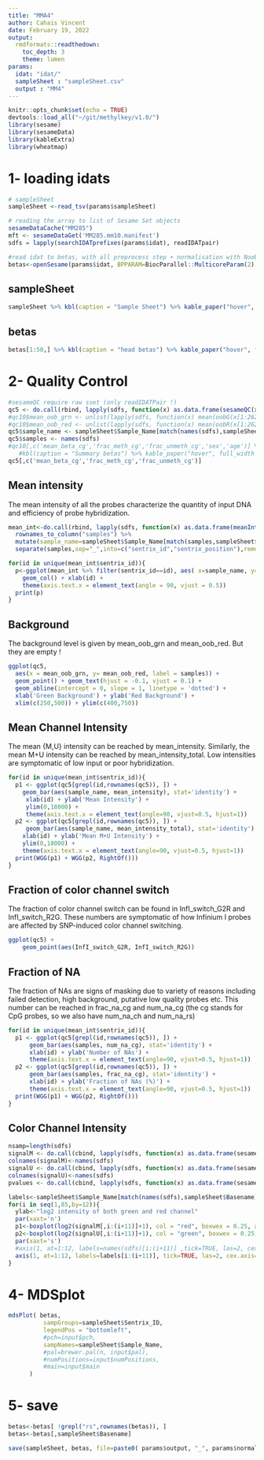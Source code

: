 ```yaml
---
title: "MMA4"
author: Cahais Vincent
date: February 19, 2022
output:
  rmdformats::readthedown:
    toc_depth: 3
    theme: lumen
params:
  idat: "idat/"
  sampleSheet : "sampleSheet.csv"
  output : "MM4"
---
```


```R
knitr::opts_chunk$set(echo = TRUE)
devtools::load_all("~/git/methylkey/v1.0/")
library(sesame)
library(sesameData)
library(kableExtra)
library(wheatmap)
```

# 1- loading idats { .tabset }

```R
# sampleSheet
sampleSheet <-read_tsv(params$sampleSheet)

# reading the array to list of Sesame Set objects
sesameDataCache("MM285")
mft <- sesameDataGet('MM285.mm10.manifest')
sdfs = lapply(searchIDATprefixes(params$idat), readIDATpair)

#read idat to betas, with all preprocess step + normalisation with Noob
betas<-openSesame(params$idat, BPPARAM=BiocParallel::MulticoreParam(2) )
```  

## sampleSheet

```R
sampleSheet %>% kbl(caption = "Sample Sheet") %>% kable_paper("hover", full_width = F)
```

## betas

```R
betas[1:50,] %>% kbl(caption = "head betas") %>% kable_paper("hover", full_width = F)
```

# 2- Quality Control { .tabset }

```R
#sesameQC require raw sset (only readIDATPair !)
qc5 <- do.call(rbind, lapply(sdfs, function(x) as.data.frame(sesameQC(x[1:262858,])) ))
#qc10$mean_oob_grn <- unlist(lapply(sdfs, function(x) mean(oobG(x[1:262858,]),na.rm=T )))
#qc10$mean_oob_red <- unlist(lapply(sdfs, function(x) mean(oobR(x[1:262858,]),na.rm=T )))
qc5$sample_name <- sampleSheet$Sample_Name[match(names(sdfs),sampleSheet$Basename)]
qc5$samples <- names(sdfs)
#qc10[,c('mean_beta_cg','frac_meth_cg','frac_unmeth_cg','sex','age')] %>% 
   #kbl(caption = "Summary betas") %>% kable_paper("hover", full_width = F)
qc5[,c('mean_beta_cg','frac_meth_cg','frac_unmeth_cg')]
```

## Mean intensity

The mean intensity of all the probes characterize the quantity of input DNA and efficiency of probe hybridization.

```R
mean_int<-do.call(rbind, lapply(sdfs, function(x) as.data.frame(meanIntensity(x)) )) %>% 
  rownames_to_column("samples") %>%
  mutate(sample_name=sampleSheet$Sample_Name[match(samples,sampleSheet$Basename)]) %>%
  separate(samples,sep="_",into=c("sentrix_id","sentrix_position"),remove=FALSE)

for(id in unique(mean_int$sentrix_id)){
  p<-ggplot(mean_int %>% filter(sentrix_id==id), aes( x=sample_name, y=`meanIntensity(x)` )) + 
    geom_col() + xlab(id) +
    theme(axis.text.x = element_text(angle = 90, vjust = 0.5))
  print(p)
}
``` 

## Background

The background level is given by mean_oob_grn and mean_oob_red. But they are empty !

```R
ggplot(qc5,
  aes(x = mean_oob_grn, y= mean_oob_red, label = samples)) +
  geom_point() + geom_text(hjust = -0.1, vjust = 0.1) +
  geom_abline(intercept = 0, slope = 1, linetype = 'dotted') +
  xlab('Green Background') + ylab('Red Background') +
  xlim(c(250,500)) + ylim(c(400,750))
```

## Mean Channel Intensity

The mean {M,U} intensity can be reached by mean_intensity. Similarly, the mean M+U intensity can be reached by mean_intensity_total. Low intensities are symptomatic of low input or poor hybridization.

```R
for(id in unique(mean_int$sentrix_id)){
  p1 <- ggplot(qc5[grepl(id,rownames(qc5)), ]) +
    geom_bar(aes(sample_name, mean_intensity), stat='identity') +
     xlab(id) + ylab('Mean Intensity') +
     ylim(0,18000) +
     theme(axis.text.x = element_text(angle=90, vjust=0.5, hjust=1))
  p2 <- ggplot(qc5[grepl(id,rownames(qc5)), ]) +
     geom_bar(aes(sample_name, mean_intensity_total), stat='identity') +
    xlab(id) + ylab('Mean M+U Intensity') +
    ylim(0,18000) +
    theme(axis.text.x = element_text(angle=90, vjust=0.5, hjust=1))
  print(WGG(p1) + WGG(p2, RightOf()))
}
```

## Fraction of color channel switch

The fraction of color channel switch can be found in InfI_switch_G2R and InfI_switch_R2G. These numbers are symptomatic of how Infinium I probes are affected by SNP-induced color channel switching.

```R
ggplot(qc5) +
    geom_point(aes(InfI_switch_G2R, InfI_switch_R2G))
```

## Fraction of NA

The fraction of NAs are signs of masking due to variety of reasons including failed detection, high background, putative low quality probes etc. This number can be reached in frac_na_cg and num_na_cg (the cg stands for CpG probes, so we also have num_na_ch and num_na_rs)

```R
for(id in unique(mean_int$sentrix_id)){
  p1 <- ggplot(qc5[grepl(id,rownames(qc5)), ]) +
      geom_bar(aes(samples, num_na_cg), stat='identity') +
      xlab(id) + ylab('Number of NAs') +
      theme(axis.text.x = element_text(angle=90, vjust=0.5, hjust=1))
  p2 <- ggplot(qc5[grepl(id,rownames(qc5)), ]) +
      geom_bar(aes(samples, frac_na_cg), stat='identity') +
      xlab(id) + ylab('Fraction of NAs (%)') +
      theme(axis.text.x = element_text(angle=90, vjust=0.5, hjust=1))
  print(WGG(p1) + WGG(p2, RightOf()))
}
```

## Color Channel Intensity

```R
nsamp=length(sdfs)
signalM <- do.call(cbind, lapply(sdfs, function(x) as.data.frame(sesame::signalMU(x)[,"M"] )))
colnames(signalM)<-names(sdfs)
signalU <- do.call(cbind, lapply(sdfs, function(x) as.data.frame(sesame::signalMU(x)[,"U"] )))
colnames(signalU)<-names(sdfs)
pvalues <- do.call(cbind, lapply(sdfs, function(x) as.data.frame(sesame::pOOBAH(x) )))
```

```R
labels<-sampleSheet$Sample_Name[match(names(sdfs),sampleSheet$Basename)]
for(i in seq(1,85,by=12)){
  ylab<-"log2 intensity of both green and red channel" 
  par(xaxt='n')
  p1<-boxplot(log2(signalM[,i:(i+11)]+1), col = "red", boxwex = 0.25, at= 1:12 - 0.175, ylab=ylab, cex=0.5)
  p2<-boxplot(log2(signalU[,i:(i+11)]+1), col = "green", boxwex = 0.25, at= 1:12 + 0.175, axis=F , add=T, cex=0.5)
  par(xaxt='s')
  #axis(1, at=1:12, labels=names(sdfs)[i:(i+11)] ,tick=TRUE, las=2, cex.axis=0.8)
  axis(1, at=1:12, labels=labels[i:(i+11)], tick=TRUE, las=2, cex.axis=0.8)
}
```

# 4- MDSplot

```R
mdsPlot( betas,
          sampGroups=sampleSheet$Sentrix_ID, 
          legendPos = "bottomleft",
          #pch=input$pch,
          sampNames=sampleSheet$Sample_Name, 
          #pal=brewer.pal(n, input$pal),
          #numPositions=input$numPositions,
          #main=input$main
      )
```

# 5- save

```R
betas<-betas[ !grepl("rs",rownames(betas)), ]
betas<-betas[,sampleSheet$Basename]

save(sampleSheet, betas, file=paste0( params$output, "_", params$normalize, "_", Sys.Date(),".rda" ) )
```
